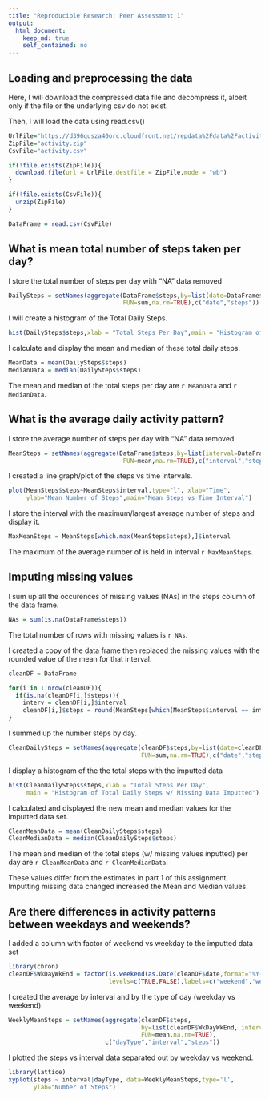 ```yaml
---
title: "Reproducible Research: Peer Assessment 1"
output: 
  html_document:
    keep_md: true
    self_contained: no
---
```



## Loading and preprocessing the data
Here, I will download the compressed data file and decompress it, albeit only if the file or the underlying csv do not exist.

Then, I will load the data using read.csv()
```r
UrlFile="https://d396qusza40orc.cloudfront.net/repdata%2Fdata%2Factivity.zip"
ZipFile="activity.zip"
CsvFile="activity.csv"

if(!file.exists(ZipFile)){
  download.file(url = UrlFile,destfile = ZipFile,mode = "wb")
}

if(!file.exists(CsvFile)){
  unzip(ZipFile)
}

DataFrame = read.csv(CsvFile)
```


## What is mean total number of steps taken per day?
I store the total number of steps per day with "NA" data removed
```r
DailySteps = setNames(aggregate(DataFrame$steps,by=list(date=DataFrame$date),
                                FUN=sum,na.rm=TRUE),c("date","steps"))
```
I will create a histogram of the Total Daily Steps.
```r
hist(DailySteps$steps,xlab = "Total Steps Per Day",main = "Histogram of Total Daily Steps")
```

I calculate and display the mean and median of these total daily steps.
```r
MeanData = mean(DailySteps$steps)
MedianData = median(DailySteps$steps)
```
The mean and median of the total steps per day are `r MeanData` and `r MedianData`.

## What is the average daily activity pattern?
I store the average number of steps per day with "NA" data removed
```r
MeanSteps = setNames(aggregate(DataFrame$steps,by=list(interval=DataFrame$interval),
                                FUN=mean,na.rm=TRUE),c("interval","steps"))
```
I created a line graph/plot of the steps vs time intervals.
```r
plot(MeanSteps$steps~MeanSteps$interval,type="l", xlab="Time", 
     ylab="Mean Number of Steps",main="Mean Steps vs Time Interval")
```

I store the interval with the maximum/largest average number of steps and display it.
```r
MaxMeanSteps = MeanSteps[which.max(MeanSteps$steps),]$interval
```

The maximum of the average number of is held in interval `r MaxMeanSteps`.

## Imputing missing values
I sum up all the occurences of missing values (NAs) in the steps column of the data frame.
```r
NAs = sum(is.na(DataFrame$steps))
```
The total number of rows with missing values is `r NAs`.

I created a copy of the data frame then replaced the missing values with the rounded value of the mean for that interval.
```r
cleanDF = DataFrame

for(i in 1:nrow(cleanDF)){
  if(is.na(cleanDF[i,]$steps)){
    interv = cleanDF[i,]$interval
    cleanDF[i,]$steps = round(MeanSteps[which(MeanSteps$interval == interv),]$steps)}
}
```

I summed up the number steps by day.
```r
CleanDailySteps = setNames(aggregate(cleanDF$steps,by=list(date=cleanDF$date),
                                     FUN=sum,na.rm=TRUE),c("date","steps"))
```

I display a histogram of the the total steps with the imputted data
```r
hist(CleanDailySteps$steps,xlab = "Total Steps Per Day", 
     main = "Histogram of Total Daily Steps w/ Missing Data Imputted")
```

I calculated and displayed the new mean and median values for the imputted data set.
```r
CleanMeanData = mean(CleanDailySteps$steps)
CleanMedianData = median(CleanDailySteps$steps)
```
The mean and median of the total steps (w/ missing values inputted) per day are `r CleanMeanData` and `r CleanMedianData`.

These values differ from the estimates in part 1 of this assignment. Imputting missing data changed increased the Mean and Median values.

## Are there differences in activity patterns between weekdays and weekends?
I added a column with factor of weekend vs weekday to the imputted data set 
```r
library(chron)
cleanDF$WkDayWkEnd = factor(is.weekend(as.Date(cleanDF$date,format="%Y-%m-%d")),
                            levels=c(TRUE,FALSE),labels=c("weekend","weekday"))
```

I created the average by interval and by the type of day (weekday vs weekend).
```r
WeeklyMeanSteps = setNames(aggregate(cleanDF$steps, 
                                     by=list(cleanDF$WkDayWkEnd, interval=cleanDF$interval),
                                     FUN=mean,na.rm=TRUE),
                           c("dayType","interval","steps"))
```

I plotted the steps vs interval data separated out by weekday vs weekend.
```r
library(lattice)
xyplot(steps ~ interval|dayType, data=WeeklyMeanSteps,type='l', 
       ylab="Number of Steps")
```